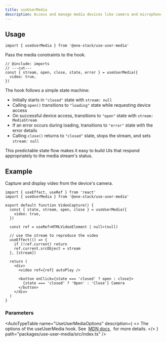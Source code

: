 ```yaml
---
title: useUserMedia
description: Access and manage media devices like camera and microphone.
---
```


## Usage

```tsx twoslash include imports
import { useUserMedia } from '@one-stack/use-user-media'
```

Pass the media constraints to the hook.

```tsx twoslash
// @include: imports
// ---cut---
const { stream, open, close, state, error } = useUserMedia({
  video: true,
})
```

The hook follows a simple state machine:

- Initially starts in `"closed"` state with `stream: null`
- Calling `open()` transitions to `"loading"` state while requesting device access
- On successful device access, transitions to `"open"` state with `stream: MediaStream`
- If an error occurs during loading, transitions to `"error"` state with the error details
- Calling `close()` returns to `"closed"` state, stops the stream, and sets `stream: null`

This predictable state flow makes it easy to build UIs that respond appropriately to the media stream's status.

## Example

Capture and display video from the device's camera.

```tsx twoslash
import { useEffect, useRef } from 'react'
import { useUserMedia } from '@one-stack/use-user-media'

export default function VideoCapture() {
  const { state, stream, open, close } = useUserMedia({
    video: true,
  })

  const ref = useRef<HTMLVideoElement | null>(null)

  // use the stream to reproduce the video
  useEffect(() => {
    if (!ref.current) return
    ref.current.srcObject = stream
  }, [stream])

  return (
    <div>
      <video ref={ref} autoPlay />

      <button onClick={state === 'closed' ? open : close}>
        {state === 'closed' ? 'Open' : 'Close'} Camera
      </button>
    </div>
  )
}
```

### Parameters

<AutoTypeTable
  name="UseUserMediaOptions"
  description={
    <>
      The options of the useUserMedia hook. See&nbsp;
      <a href="https://developer.mozilla.org/en-US/docs/Web/API/MediaStreamConstraints">
        MDN docs
      </a>
      &nbsp; for more details.
    </>
  }
  path="packages/use-user-media/src/index.ts"
/>

<AutoTypeTable
  name="UseUserMediaReturn"
  description="The return value of the useUserMedia hook."
  path="packages/use-user-media/src/index.ts"
/>
